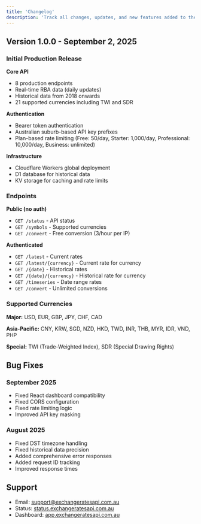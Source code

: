 ```yaml
---
title: 'Changelog'
description: 'Track all changes, updates, and new features added to the Exchange Rates API'
---
```


## Version 1.0.0 - September 2, 2025

### Initial Production Release

**Core API**
- 8 production endpoints
- Real-time RBA data (daily updates)
- Historical data from 2018 onwards
- 21 supported currencies including TWI and SDR

**Authentication**
- Bearer token authentication
- Australian suburb-based API key prefixes
- Plan-based rate limiting (Free: 50/day, Starter: 1,000/day, Professional: 10,000/day, Business: unlimited)

**Infrastructure**
- Cloudflare Workers global deployment
- D1 database for historical data
- KV storage for caching and rate limits

### Endpoints

**Public (no auth)**
- `GET /status` - API status
- `GET /symbols` - Supported currencies  
- `GET /convert` - Free conversion (3/hour per IP)

**Authenticated**
- `GET /latest` - Current rates
- `GET /latest/{currency}` - Current rate for currency
- `GET /{date}` - Historical rates
- `GET /{date}/{currency}` - Historical rate for currency
- `GET /timeseries` - Date range rates
- `GET /convert` - Unlimited conversions

### Supported Currencies

**Major:** USD, EUR, GBP, JPY, CHF, CAD

**Asia-Pacific:** CNY, KRW, SGD, NZD, HKD, TWD, INR, THB, MYR, IDR, VND, PHP

**Special:** TWI (Trade-Weighted Index), SDR (Special Drawing Rights)

## Bug Fixes

### September 2025
- Fixed React dashboard compatibility
- Fixed CORS configuration 
- Fixed rate limiting logic
- Improved API key masking

### August 2025
- Fixed DST timezone handling
- Fixed historical data precision
- Added comprehensive error responses
- Added request ID tracking
- Improved response times

## Support

- Email: [support@exchangeratesapi.com.au](mailto:support@exchangeratesapi.com.au)
- Status: [status.exchangeratesapi.com.au](https://status.exchangeratesapi.com.au)
- Dashboard: [app.exchangeratesapi.com.au](https://app.exchangeratesapi.com.au)